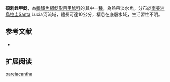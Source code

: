 {{Speciesbox
| name = 頰刺銼甲鯰
| image =  
| image_width = 250px
| image_caption = 
| status = NE
| status_system = IUCN3.1
| genus = Rineloricaria
| species = pareiacantha 
| authority = [[Fowler|Fowler]], 1943
| synonyms = *''Loricaria pareiacantha'',Fowler, 1943
}}

'''頰刺銼甲鯰'''，為[[輻鰭魚綱|輻鰭魚綱]][[鯰形目|鯰形目]][[甲鯰科|甲鯰科]]的其中一[[種|種]]，為熱帶淡水魚，分布於[[南美洲|南美洲]][[烏拉圭|烏拉圭]]Santa Lucia河流域，體長可達10公分，棲息在底層水域，生活習性不明。
==参考文献==
*{{FishBase_species|genus=Rineloricaria|species=pareiacantha|year=2014|month=11}}

== 扩展阅读 ==
{{refbegin}}
{{wikispecies-inline|Rineloricaria pareiacantha頰刺銼甲鯰}}
{{refend}}
{{Taxonbar|from=Q6431174}}

[[Category:銼甲鯰屬|pareiacantha]]